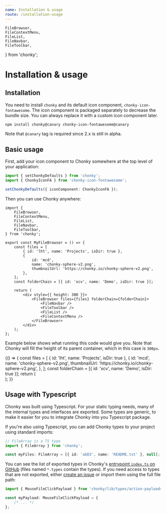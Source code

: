 ```yaml
---
name: Installation & usage
route: /installation-usage
---
```


    FileBrowser,
    FileContextMenu,
    FileList,
    FileNavbar,
    FileToolbar,
} from 'chonky';

# Installation & usage

## Installation

You need to install `chonky` and its default icon component, `chonky-icon-fontawesome`.
The icon component is packaged separately to decrease the bundle size. You can always
replace it with a custom icon component later.

```bash
npm install chonky@canary chonky-icon-fontawesome@canary
```

Note that `@canary` tag is required since 2.x is still in alpha.

## Basic usage

First, add your icon component to Chonky somewhere at the top level of your application:

```ts
import { setChonkyDefaults } from 'chonky';
import { ChonkyIconFA } from 'chonky-icon-fontawesome';

setChonkyDefaults({ iconComponent: ChonkyIconFA });
```

Then you can use Chonky anywhere:

```tsx
import {
    FileBrowser,
    FileContextMenu,
    FileList,
    FileNavbar,
    FileToolbar,
} from 'chonky';

export const MyFileBrowser = () => {
    const files = [
        { id: 'lht', name: 'Projects', isDir: true },
        {
            id: 'mcd',
            name: 'chonky-sphere-v2.png',
            thumbnailUrl: 'https://chonky.io/chonky-sphere-v2.png',
        },
    ];
    const folderChain = [{ id: 'xcv', name: 'Demo', isDir: true }];

    return (
        <div style={{ height: 300 }}>
            <FileBrowser files={files} folderChain={folderChain}>
                <FileNavbar />
                <FileToolbar />
                <FileList />
                <FileContextMenu />
            </FileBrowser>
        </div>
    );
};
```

Example below shows what running this code would give you. Note that Chonky will fill
the height of its parent container, which in this case is `300px`.

<Playground>
    {() => {
        const files = [
            { id: 'lht', name: 'Projects', isDir: true },
            {
                id: 'mcd',
                name: 'chonky-sphere-v2.png',
                thumbnailUrl: 'https://chonky.io/chonky-sphere-v2.png',
            },
        ];
        const folderChain = [{ id: 'xcv', name: 'Demo', isDir: true }];
        return (
            <div style={{ height: 300 }}>
                <FileBrowser files={files} folderChain={folderChain}>
                    <FileNavbar />
                    <FileToolbar />
                    <FileList />
                    <FileContextMenu />
                </FileBrowser>
            </div>
        );
    }}
</Playground>

## Usage with Typescript

Chonky was built using Typescript. For your static typing needs, many of the internal
types and interfaces are exported. Some types are generic, to make it easier for you
to integrate Chonky into you Typescript package.

If you're also using Typescript, you can add Chonky types to your project using
standard imports:

```ts
// FileArray is a TS type
import { FileArray } from 'chonky';

const myFiles: FileArray = [{ id: 'abD3', name: 'README.txt' }, null];
```

You can see the list of exported types in Chonky's [entrypoint `index.ts` on
GitHub](https://github.com/TimboKZ/Chonky/blob/2.x/packages/chonky/src/index.ts)
(files named `*.types` contain the types). If you need access to types that are not
exported, either [create an issue](https://github.com/TimboKZ/Chonky/issues) or import
them using the full file path:

```ts
import { MouseFileClickPayload } from 'chonky/lib/types/action-payloads.types';

const myPayload: MouseFileClickPayload = {
    /* ... */
};
```
